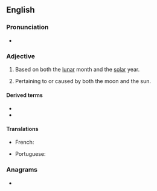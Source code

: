 ==English==

===Pronunciation===
* {{rhymes|en|əʊlə(ɹ)}}

===Adjective===
{{en-adj|-}}

# {{lb|en|of a calendar}} Based on both the [[lunar]] month and the [[solar]] year.
# Pertaining to or caused by both the moon and the sun.

====Derived terms====
* {{l|en|lunisolar year}}
* {{l|en|lunisolar calendar}}

====Translations====
{{trans-top|}}
* French: {{t+|fr|lunisolaire}}
{{trans-mid}}
* Portuguese: {{t|pt|lunissolar|m|f}}
{{trans-bottom}}

===Anagrams===
* {{anagrams|en|a=aillnorsu|solilunar}}